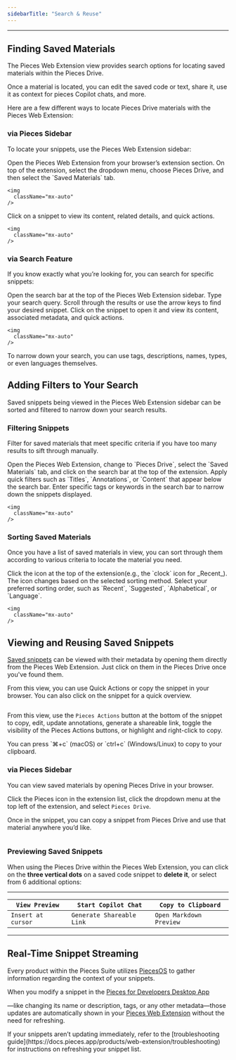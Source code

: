 ```yaml
---
sidebarTitle: "Search & Reuse"
---
```


---

## Finding Saved Materials

The Pieces Web Extension view provides search options for locating saved materials within the Pieces Drive.

<tip>
  Once a material is located, you can edit the saved code or text, share it, use it as context for pieces Copilot chats, and more.
</tip>

Here are a few different ways to locate Pieces Drive materials with the Pieces Web Extension:

### via Pieces Sidebar

To locate your snippets, use the Pieces Web Extension sidebar:

<Steps>
  <Step title="Open the Pieces Sidebar">
    Open the Pieces Web Extension from your browser’s extension section.
  </Step>
  <Step title="Navigate to Pieces Drive">
    On top of the extension, select the dropdown menu, choose Pieces Drive, and then select the `Saved Materials` tab.

    <img
      className="mx-auto"
    />
  </Step>
  <Step title="Open a Snippet">
    Click on a snippet to view its content, related details, and quick actions.

    <img
      className="mx-auto"
    />
  </Step>
</Steps>

### via Search Feature

If you know exactly what you’re looking for, you can search for specific snippets:

<Steps>
  <Step title="Click the Search Bar">
    Open the search bar at the top of the Pieces Web Extension sidebar.
  </Step>
  <Step title="Enter Your Query">
    Type your search query.
  </Step>
  <Step title="Navigate the Results">
    Scroll through the results or use the arrow keys to find your desired snippet.
  </Step>
  <Step title="Open the Snippet">
    Click on the snippet to open it and view its content, associated metadata, and quick actions.

    <img
      className="mx-auto"
    />
  </Step>
</Steps>

<tip>
  To narrow down your search, you can use tags, descriptions, names, types, or even languages themselves.
</tip>

## Adding Filters to Your Search

Saved snippets being viewed in the Pieces Web Extension sidebar can be sorted and filtered to narrow down your search results.

### Filtering Snippets

Filter for saved materials that meet specific criteria if you have too many results to sift through manually.

<Steps>
  <Step title="Click the Search Bar">
    Open the Pieces Web Extension, change to `Pieces Drive`, select the `Saved Materials` tab, and click on the search bar at the top of the extension.
  </Step>
  <Step title="Use Quick Filters">
    Apply quick filters such as `Titles`, `Annotations`, or `Content` that appear below the search bar.
  </Step>
  <Step title="Filter by Tags or Keywords">
    Enter specific tags or keywords in the search bar to narrow down the snippets displayed.

    <img
      className="mx-auto"
    />
  </Step>
</Steps>

### Sorting Saved Materials

Once you have a list of saved materials in view, you can sort through them according to various criteria to locate the material you need.

<Steps>
  <Step title="Click the Sorting Icon">
    Click the icon at the top of the extension(e.g., the `clock` icon for _Recent_). The icon changes based on the selected sorting method.
  </Step>
  <Step title="Choose Sorting Order">
    Select your preferred sorting order, such as `Recent`, `Suggested`, `Alphabetical`, or `Language`.

    <img
      className="mx-auto"
    />
  </Step>
</Steps>

## Viewing and Reusing Saved Snippets

[Saved snippets](https://docs.pieces.app/products/web-extension/drive/save-snippets) can be viewed with their metadata by opening them directly from the Pieces Web Extension. Just click on them in the Pieces Drive once you've found them.

From this view, you can use Quick Actions or copy the snippet in your browser. You can also click on the snippet for a quick overview.

<img
  className="mx-auto"
/>

From this view, use the `Pieces Actions` button at the bottom of the snippet to copy, edit, update annotations, generate a shareable link, toggle the visibility of the Pieces Actions buttons, or highlight and right-click to copy.

<tip>
  You can press `⌘+c` (macOS) or `ctrl+c` (Windows/Linux) to copy to your clipboard.
</tip>

### via Pieces Sidebar

You can view saved materials by opening Pieces Drive in your browser.

Click the Pieces icon in the extension list, click the dropdown menu at the top left of the extension, and select `Pieces Drive`.

Once in the snippet, you can copy a snippet from Pieces Drive and use that material anywhere you’d like.

<img
  className="mx-auto"
/>

### Previewing Saved Snippets

When using the Pieces Drive within the Pieces Web Extension, you can click on the **three vertical dots** on a saved code snippet to **delete it**, or select from 6 additional options:

---

| `View Preview`     | `Start Copilot Chat`      | `Copy to Clipboard`     |
| ------------------ | ------------------------- | ----------------------- |
| `Insert at cursor` | `Generate Shareable Link` | `Open Markdown Preview` |

---

## Real-Time Snippet Streaming

Every product within the Pieces Suite utilizes [PiecesOS](https://docs.pieces.app/products/core-dependencies/pieces-os) to gather information regarding the context of your snippets.

When you modify a snippet in the <a target="_blank" href="https://docs.pieces.app/products/desktop">
Pieces for Developers Desktop App</a>

—like changing its name or description, tags, or any other metadata—those updates are automatically shown in your [Pieces Web Extension](https://docs.pieces.app/products/web-extension/get-started#supported-browsers) without the need for refreshing.

<tip>
  If your snippets aren’t updating immediately, refer to the [troubleshooting guide](https://docs.pieces.app/products/web-extension/troubleshooting) for instructions on refreshing your snippet list.
</tip>